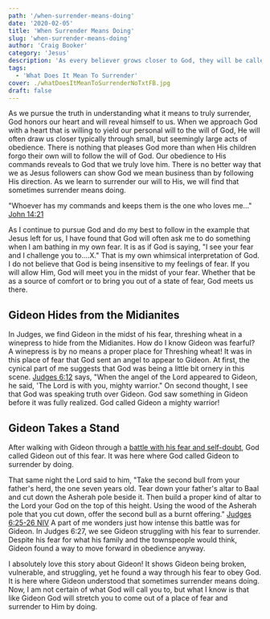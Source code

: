 ```yaml
---
path: '/when-surrender-means-doing'
date: '2020-02-05'
title: 'When Surrender Means Doing'
slug: 'when-surrender-means-doing'
author: 'Craig Booker'
category: 'Jesus'
description: 'As every believer grows closer to God, they will be called to deeper levels of surrender. Here we talk about when surrender means Doing.'
tags:
  - 'What Does It Mean To Surrender'
cover: ./whatDoesItMeanToSurrenderNoTxtFB.jpg
draft: false
---
```


As we pursue the truth in understanding what it means to truly surrender, God honors our heart and will reveal himself to us. When we approach God with a heart that is willing to yield our personal will to the will of God, He will often draw us closer typically through small, but seemingly large acts of obedience. There is nothing that pleases God more than when His children forgo their own will to follow the will of God. Our obedience to His commands reveals to God that we truly love him. There is no better way that we as Jesus followers can show God we mean business than by following His direction. As we learn to surrender our will to His, we will find that sometimes surrender means doing.

"Whoever has my commands and keeps them is the one who loves me..." [John 14:21](https://www.bible.com/bible/111/jhn.14.21.niv)

As I continue to pursue God and do my best to follow in the example that Jesus left for us, I have found that God will often ask me to do something when I am bathing in my own fear. It is as if God is saying, "I see your fear and I challenge you to....X." That is my own whimsical interpretation of God. I do not believe that God is being insensitive to my feelings of fear. If you will allow Him, God will meet you in the midst of your fear. Whether that be as a source of comfort or to bring you out of a state of fear, God meets us there.

## Gideon Hides from the Midianites

In Judges, we find Gideon in the midst of his fear, threshing wheat in a winepress to hide from the Midianites. How do I know Gideon was fearful? A winepress is by no means a proper place for Threshing wheat! It was in this place of fear that God sent an angel to appear to Gideon. At first, the cynical part of me suggests that God was being a little bit ornery in this scene. [Judges 6:12](https://www.bible.com/bible/111/jdg.6.12.niv) says, "When the angel of the Lord appeared to Gideon, he said, 'The Lord is with you, mighty warrior." On second thought, I see that God was speaking truth over Gideon. God saw something in Gideon before it was fully realized. God called Gideon a mighty warrior!

## Gideon Takes a Stand

After walking with Gideon through a [battle with his fear and self-doubt](https://www.bible.com/bible/111/jdg.6.13-24.niv), God called Gideon out of this fear. It was here where God called Gideon to surrender by doing.

That same night the Lord said to him, "Take the second bull from your father's herd, the one seven years old. Tear down your father's altar to Baal and cut down the Asherah pole beside it. Then build a proper kind of altar to the Lord your God on the top of this height. Using the wood of the Asherah pole that you cut down, offer the second bull as a burnt offering." [Judges 6:25-26 NIV](https://www.bible.com/bible/111/jdg.6.27.niv)
A part of me wonders just how intense this battle was for Gideon. In Judges 6:27, we see Gideon struggling with his fear to surrender. Despite his fear for what his family and the townspeople would think, Gideon found a way to move forward in obedience anyway.

I absolutely love this story about Gideon! It shows Gideon being broken, vulnerable, and struggling, yet he found a way through his fear to obey God. It is here where Gideon understood that sometimes surrender means doing. Now, I am not certain of what God will call you to, but what I know is that like Gideon God will stretch you to come out of a place of fear and surrender to Him by doing.
